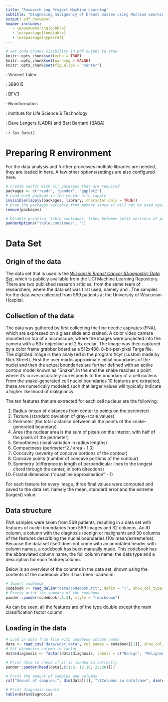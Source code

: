 ```yaml
---
title: "Research Log Project Machine Learning"
subtitle: "Diagnosing malignancy of breast masses using Machine Learning"
output: pdf_document
header-includes:
   - \pagenumbering{gobble}
   - \usepackage{longtable}
   - \usepackage{hyperref}
---
```


```r
# Set code chunks visibility in pdf output to true
knitr::opts_chunk$set(echo = TRUE)
knitr::opts_chunk$set(warning = FALSE)
knitr::opts_chunk$set(fig.align = "center")
```

<!-- (Front page) -->
\vspace{350pt}

\hfill \textbf{Student}: Vincent Talen  

\hfill \textbf{Student number}: 389015  

\hfill \textbf{Class}: BFV3

\hfill \textbf{Study}: Bioinformatics

\hfill \textbf{Institute}: Institute for Life Science & Technology

\hfill \textbf{Teachers}: Dave Langers (LADR) and Bart Barnard (BABA)

\hfill \textbf{Date}: `r Sys.Date()`

\newpage
<!-- (Table of contents) -->
\setcounter{secnumdepth}{2}
\tableofcontents
\pagenumbering{arabic}


\newpage
<!-- (Setting up R) -->
# Preparing R environment
For the data analysis and further processes multiple libraries are needed, they are loaded in here.
A few other options/settings are also configured here.

```r
# Create vector with all packages that are required
packages <- c("readr", "pander", "ggplot2")
# Load each package in the vector with lapply
invisible(lapply(packages, library, character.only = TRUE))
# Drop the packages variable from memory since it will not be used again
remove(packages)

# Disable printing 'table continues' lines between split sections of pander tables
panderOptions("table.continues", "")
```

\newpage
<!-- (Data Set) -->
# Data Set
## Origin of the data
The data set that is used is the *[Wisconsin Breast Cancer (Diagnostic) Data Set](https://archive.ics.uci.edu/ml/datasets/Breast+Cancer+Wisconsin+%28Diagnostic%29)*, which is publicly available from the UCI Machine Learning Repository. There are two published research articles, from the same team of researchers, where the data set was first used, namely \cite{street93} and \cite{mangasarian95}. The samples for the data were collected from 569 patients at the University of Wisconsin Hospital.


## Collection of the data
The data was gathered by first collecting the fine needle aspirates (FNA), which are expressed on a glass slide and stained. A color video camera mounted on top of a microscope, where the images were projected into the camera with a 63x objective and 2.5x ocular. The image was then captured by a color frame grabber board as a 512x480, 8-bit-per-pixel Targa file.  
The digitized image is then analyzed in the program Xcyt (custom made by Nick Street). First the user marks approximate initial boundaries of the nuclei and then the actual boundaries are further defined with an active contour model known as "Snake". In the end the snake reaches a point where it's curve accurately corresponds to the boundary of a cell nucleus. From the snake-generated cell nuclei boundaries 10 features are extracted, these are numerically modeled such that larger values will typically indicate a higher likelihood of malignancy. 

The ten features that are extracted for each cell nucleus are the following:

 1. Radius (mean of distances from center to points on the perimeter)
 2. Texture (standard deviation of gray-scale values)
 3. Perimeter (the total distance between all the points of the snake-generated boundary)
 4. Area (the nuclear area is the sum of pixels on the interior, with half of the pixels of the perimeter)
 5. Smoothness (local variation in radius lengths)
 6. Compactness (perimeter^2 / area - 1.0)
 7. Concavity (severity of concave portions of the contour)
 8. Concave points (number of concave portions of the contour)
 9. Symmetry (difference in length of perpendicular lines to the longest chord through the center, in both directions)
10. Fractal dimension ("coastline approximation" - 1)

For each feature for every image, three final values were computed and saved to the data set, namely the mean, standard error and the extreme (largest) value.


## Data structure
FNA samples were taken from 569 patients, resulting in a data set with features of nuclei boundaries from 569 images and 32 columns. An ID column, a column with the diagnosis (benign or malignant) and 30 columns of the features describing the nuclei boundaries (10x mean/extreme/se).  
Because the data set itself does not come with an annotated header with column names, a codebook has been manually made. This codebook has the abbreviated column name, the full column name, the data type and a description for each feature/column.

Below is an overview of the columns in the data set, shown using the contents of the codebook after it has been loaded in:
```r
# Import codebook
codebook <- read_delim("data/codebook.txt", delim = "|", show_col_types = FALSE)
# Pretty print the summary of the codebook
pander::pander(codebook[,1:3], style = "rmarkdown")
```

As can be seen, all the features are of the type double except the main classification factor column.


## Loading in the data
```r
# Load in data from file with codebook column names
data <- read_csv("data/wdbc.data", col_names = codebook[[1]], show_col_types = FALSE)
# Set diagnosis column to factor
data$diagnosis <- factor(data$diagnosis, labels = c("Benign", "Malignant"))

# Print data to check if it is loaded in correctly
pander::pander(head(data[,c(1:6, 12:16, 22:26)]))
```

```r
# Print the amount of samples and columns
cat("Amount of samples:", dim(data)[1], "\tColumns in dataframe", dim(data)[2], "\n")

# Print diagnosis counts
table(data$diagnosis)
```

<!-- (References) -->
\newpage
\begin{thebibliography}{9}

\bibitem{street93}
W.N. Street, W.H. Wolberg and O.L. Mangasarian. (1993), \textit{Nuclear feature extraction for breast tumor diagnosis.}, 1993 International Symposium on Electronic Imaging: Science and Technology, volume 1905, pages 861-870, \url{https://doi.org/10.1117/12.148698} (accessed Sep 16, 2022).

\bibitem{mangasarian95}
O.L. Mangasarian, W.N. Street and W.H. Wolberg. (1995), \textit{Breast cancer diagnosis and prognosis via linear programming}, Operations Research, volume 43, issue 4, pages 570-577, \url{https://doi.org/10.1287/opre.43.4.570} (accessed Sep 17, 2022).
\end{thebibliography}